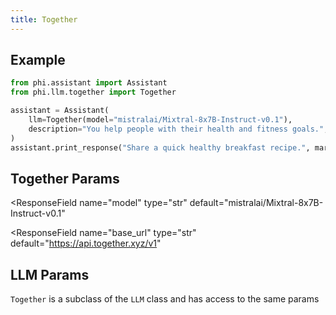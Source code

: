 ```yaml
---
title: Together
---
```


## Example

<CodeGroup>

```python assistant.py
from phi.assistant import Assistant
from phi.llm.together import Together

assistant = Assistant(
    llm=Together(model="mistralai/Mixtral-8x7B-Instruct-v0.1"),
    description="You help people with their health and fitness goals.",
)
assistant.print_response("Share a quick healthy breakfast recipe.", markdown=True)
```

</CodeGroup>

## Together Params

<ResponseField name="name" type="str" default="Together"></ResponseField>
<ResponseField
  name="model"
  type="str"
  default="mistralai/Mixtral-8x7B-Instruct-v0.1"
></ResponseField>
<ResponseField name="api_key" type="str"></ResponseField>
<ResponseField
  name="base_url"
  type="str"
  default="https://api.together.xyz/v1"
></ResponseField>
## LLM Params

`Together` is a subclass of the `LLM` class and has access to the same params

<Snippet file="llm-base-reference.mdx" />
